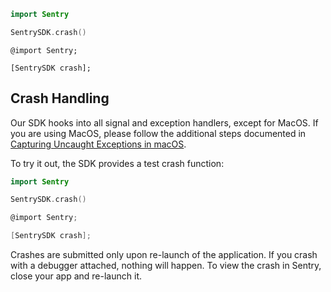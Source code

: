 ```swift {tabTitle:Swift}
import Sentry

SentrySDK.crash()
```

```objc {tabTitle:Objective-C}
@import Sentry;

[SentrySDK crash];
```

## Crash Handling

Our SDK hooks into all signal and exception handlers, except for MacOS. If you are using MacOS, please follow the additional steps documented in [Capturing Uncaught Exceptions in macOS](/platforms/apple/usage/#capturing-uncaught-exceptions-in-macos).

To try it out, the SDK provides a test crash function:

```swift
import Sentry

SentrySDK.crash()
```

```objective-C
@import Sentry;

[SentrySDK crash];
```

Crashes are submitted only upon re-launch of the application. If you crash with a debugger attached, nothing will happen. To view the crash in Sentry, close your app and re-launch it.
